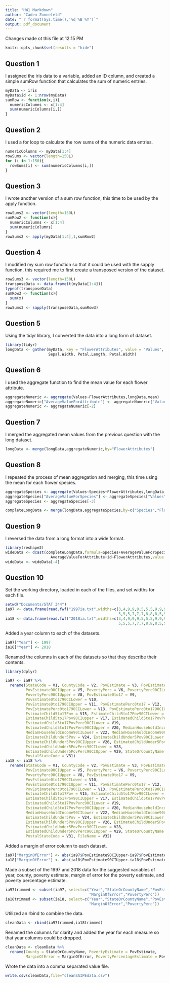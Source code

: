 ```yaml
---
title: "HW1 Markdown"
author: "Caden Zonnefeld"
date: "`r format(Sys.time(),'%d %B %Y')`"
output: pdf_document
---
```


Changes made ot this file at 12:15 PM

```r
knitr::opts_chunk$set(results = "hide")
```
 
## Question 1
I assigned the iris data to a variable, added an ID column, and created a simple sumRow function that calculates the sum of numeric entries.
```r
myData <- iris
myData$id <- 1:nrow(myData)
sumRow <- function(x,i){
  numericColumns <- x[1:4]
  sum(numericColumns[i,])
}
```

## Question 2
I used a for loop to calculate the row sums of the numeric data entries.
```r
numericColumns <- myData[1:4]
rowSums <- vector(length=150L)
for (i in 1:150){
  rowSums[i] <- sum(numericColumns[i,])
}
```

## Question 3
I wrote another version of a sum row function, this time to be used by the apply function.
```r
rowSums2 <- vector(length=150L)
sumRow2 <- function(x){
  numericColumns <- x[1:4]
  sum(numericColumns)
}
rowSums2 <- apply(myData[1:4],1,sumRow2)
```

## Question 4
I modified my sum row function so that it could be used with the sapply function, this required me to first create a transposed version of the dataset.
```r
rowSums3 <- vector(length=150L)
transposeData <- data.frame(t(myData[1:4]))
typeof(transposeData)
sumRow3 <- function(x){
  sum(x)
}
rowSums3 <- sapply(transposeData,sumRow3)
```

## Question 5
Using the tidyr library, I converted the data into a long form of dataset.
```r
library(tidyr)
longData <- gather(myData, key = "FlowerAttributes", value = "Values", Sepal.Length,
                   Sepal.Width, Petal.Length, Petal.Width)
```

## Question 6
I used the aggregate function to find the mean value for each flower attribute.
```r
aggregateNumeric <- aggregate(Values~FlowerAttributes,longData,mean)
aggregateNumeric["AverageValueForAttribute"] <- aggregateNumeric["Values"]
aggregateNumeric <- aggregateNumeric[-2]
```

## Question 7
I merged the aggregated mean values from the previous question with the long dataset.
```r
longData <- merge(longData,aggregateNumeric,by="FlowerAttributes")
```

## Question 8
I repeated the process of mean aggregation and merging, this time using the mean for each flower species.
```r
aggregateSpecies <- aggregate(Values~Species+FlowerAttributes,longData,mean)
aggregateSpecies["AverageValueForSpecies"] <- aggregateSpecies["Values"]
aggregateSpecies <- aggregateSpecies[-3]

completeLongData <- merge(longData,aggregateSpecies,by=c("Species","FlowerAttributes"))
```

## Question 9
I reversed the data from a long format into a wide format.
```r
library(reshape2)
wideData <- dcast(completeLongData,formula=Species+AverageValueForSpecies+
                    AverageValueForAttribute+id~FlowerAttributes,value.var="Values")
wideData <- wideData[-4]
```

## Question 10
Set the working directory, loaded in each of the files, and set widths for each file.
```r
setwd("Documents/STAT 344")
ia97 <- data.frame(read.fwf("1997ia.txt",widths=c(3,4,9,9,9,5,5,5,9,9,9,5,5,5,9,9,9,
                                                  5,5,5,7,7,7,8,8,8,5,5,5,46,3)))
ia18 <- data.frame(read.fwf("2018ia.txt",widths=c(3,4,9,9,9,5,5,5,9,9,9,5,5,5,9,9,9,
                                                  5,5,5,7,7,7,8,8,8,5,5,5,46,3,22)))
```
Added a year column to each of the datasets.
```r
ia97["Year"] <- 1997
ia18["Year"] <- 2018
```
Renamed the columns in each of the datasets so that they describe their contents.
```r
library(dplyr)

ia97 <- ia97 %>%
  rename(StateCode = V1, CountyCode = V2, PovEstimate = V3, PovEstimate90CILower = V4,
         PovEstimate90CIUpper = V5, PovertyPerc = V6, PovertyPerc90CILower = V7,
         PovertyPerc90CIUpper = V8, PovEstimate0to17 = V9,
         PovEstimate0to1790CILower = V10,
         PovEstimate0to1790CIUpper = V11, PovEstimatePerc0to17 = V12,
         PovEstimatePerc0to1790CILower = V13, PovEstimatePerc0to1790CIUpper = V14, 
         EstimateChild5to17Pov = V15, EstimateChild5to17Pov90CILower = V16,
         EstimateChild5to17Pov90CIUpper = V17, EstimatedChild5to17PovPerc = V18,
         EstimatedChild5to17PovPerc90CILower = V19,
         EstimatedChild5to17PovPerc90CIUpper = V20, MedianHouseholdIncome = V21,
         MedianHouseholdIncome90CILower = V22, MedianHouseholdIncome90CIUpper = V23,
         EstimateChildUnder5Pov = V24, EstimateChildUnder5Pov90CILower = V25,
         EstimateChildUnder5Pov90CIUpper = V26, EstimatedChildUnder5PovPerc = V27,
         EstimatedChildUnder5PovPerc90CILower = V28,
         EstimatedChildUnder5PovPerc90CIUpper = V29, StateOrCountyName = V30,
         PostalStateCode = V31)
ia18 <- ia18 %>%
  rename(StateCode = V1, CountyCode = V2, PovEstimate = V3, PovEstimate90CILower = V4,
         PovEstimate90CIUpper = V5, PovertyPerc = V6, PovertyPerc90CILower = V7,
         PovertyPerc90CIUpper = V8, PovEstimate0to17 = V9,
         PovEstimate0to1790CILower = V10,
         PovEstimate0to1790CIUpper = V11, PovEstimatePerc0to17 = V12,
         PovEstimatePerc0to1790CILower = V13, PovEstimatePerc0to1790CIUpper = V14, 
         EstimateChild5to17Pov = V15, EstimateChild5to17Pov90CILower = V16,
         EstimateChild5to17Pov90CIUpper = V17, EstimatedChild5to17PovPerc = V18,
         EstimatedChild5to17PovPerc90CILower = V19,
         EstimatedChild5to17PovPerc90CIUpper = V20, MedianHouseholdIncome = V21,
         MedianHouseholdIncome90CILower = V22, MedianHouseholdIncome90CIUpper = V23,
         EstimateChildUnder5Pov = V24, EstimateChildUnder5Pov90CILower = V25,
         EstimateChildUnder5Pov90CIUpper = V26, EstimatedChildUnder5PovPerc = V27,
         EstimatedChildUnder5PovPerc90CILower = V28,
         EstimatedChildUnder5PovPerc90CIUpper = V29, StateOrCountyName = V30,
         PostalStateCode = V31, FileName = V32)
```
Added a margin of error column to each dataset.
```r
ia97["MarginOfError"] <- abs(ia97$PovEstimate90CIUpper-ia97$PovEstimate)
ia18["MarginOfError"] <- abs(ia18$PovEstimate90CIUpper-ia18$PovEstimate)
```
Made a subset of the 1997 and 2018 data for the suggested variables of year, county, poverty estimate,
margin of error for the poverty estimate, and poverty percentage estimate.
```r
ia97trimmed <- subset(ia97, select=c("Year","StateOrCountyName","PovEstimate",
                                     "MarginOfError","PovertyPerc"))
ia18trimmed <- subset(ia18, select=c("Year","StateOrCountyName","PovEstimate",
                                     "MarginOfError","PovertyPerc"))
```
Utilized an rbind to combine the data.
```r
cleanData <- rbind(ia97trimmed,ia18trimmed)
```
Renamed the columns for clarity and added the year for each measure so that year columns could be dropped.
```r
cleanData <- cleanData %>%
  rename(County = StateOrCountyName, PovertyEstimate = PovEstimate,
         MarginOfError = MarginOfError, PovertyPercentageEstimate = PovertyPerc)
```
Wrote the data into a comma separated value file.
```r
write.csv(cleanData,file="cleanSAIPEdata.csv")
```





